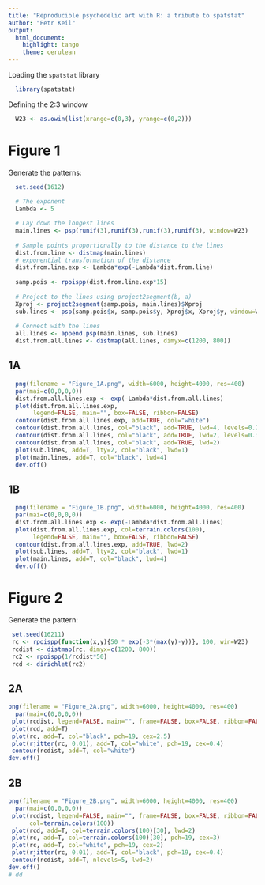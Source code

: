 ```yaml
---
title: "Reproducible psychedelic art with R: a tribute to spatstat"
author: "Petr Keil"
output: 
  html_document: 
    highlight: tango
    theme: cerulean
---
```


Loading the `spatstat` library

```r
  library(spatstat)
```

Defining the 2:3 window

```r
  W23 <- as.owin(list(xrange=c(0,3), yrange=c(0,2)))
```

# Figure 1

Generate the patterns:

```r
  set.seed(1612)
  
  # The exponent
  Lambda <- 5

  # Lay down the longest lines
  main.lines <- psp(runif(3),runif(3),runif(3),runif(3), window=W23)
  
  # Sample points proportionally to the distance to the lines
  dist.from.line <- distmap(main.lines)
  # exponential transformation of the distance
  dist.from.line.exp <- Lambda*exp(-Lambda*dist.from.line)
  
  samp.pois <- rpoispp(dist.from.line.exp*15)
  
  # Project to the lines using project2segment(b, a)
  Xproj <- project2segment(samp.pois, main.lines)$Xproj
  sub.lines <- psp(samp.pois$x, samp.pois$y, Xproj$x, Xproj$y, window=W23)
  
  # Connect with the lines
  all.lines <- append.psp(main.lines, sub.lines)
  dist.from.all.lines <- distmap(all.lines, dimyx=c(1200, 800))
```

## 1A

```r
  png(filename = "Figure_1A.png", width=6000, height=4000, res=400)
  par(mai=c(0,0,0,0))
  dist.from.all.lines.exp <- exp(-Lambda*dist.from.all.lines)
  plot(dist.from.all.lines.exp, 
       legend=FALSE, main="", box=FALSE, ribbon=FALSE)
  contour(dist.from.all.lines.exp, add=TRUE, col="white")
  contour(dist.from.all.lines, col="black", add=TRUE, lwd=4, levels=0.2)
  contour(dist.from.all.lines, col="black", add=TRUE, lwd=2, levels=0.3)
  contour(dist.from.all.lines, col="black", add=TRUE, lwd=2)
  plot(sub.lines, add=T, lty=2, col="black", lwd=1)
  plot(main.lines, add=T, col="black", lwd=4)
  dev.off()
```

## 1B

```r
  png(filename = "Figure_1B.png", width=6000, height=4000, res=400)
  par(mai=c(0,0,0,0))
  dist.from.all.lines.exp <- exp(-Lambda*dist.from.all.lines)
  plot(dist.from.all.lines.exp, col=terrain.colors(100), 
       legend=FALSE, main="", box=FALSE, ribbon=FALSE)
  contour(dist.from.all.lines.exp, add=TRUE, lwd=2)
  plot(sub.lines, add=T, lty=2, col="black", lwd=1)
  plot(main.lines, add=T, col="black", lwd=4)
  dev.off()
```

# Figure 2

Generate the pattern:

```r
 set.seed(16211)
 rc <- rpoispp(function(x,y){50 * exp(-3*(max(y)-y))}, 100, win=W23)
 rcdist <- distmap(rc, dimyx=c(1200, 800))
 rc2 <- rpoispp(1/rcdist*50)
 rcd <- dirichlet(rc2)
```

## 2A

```r
png(filename = "Figure_2A.png", width=6000, height=4000, res=400)
  par(mai=c(0,0,0,0))
 plot(rcdist, legend=FALSE, main="", frame=FALSE, box=FALSE, ribbon=FALSE)
 plot(rcd, add=T)
 plot(rc, add=T, col="black", pch=19, cex=2.5)
 plot(rjitter(rc, 0.01), add=T, col="white", pch=19, cex=0.4)
 contour(rcdist, add=T, col="white")
dev.off()
```

## 2B

```r
png(filename = "Figure_2B.png", width=6000, height=4000, res=400)
  par(mai=c(0,0,0,0))
 plot(rcdist, legend=FALSE, main="", frame=FALSE, box=FALSE, ribbon=FALSE,
      col=terrain.colors(100))
 plot(rcd, add=T, col=terrain.colors(100)[30], lwd=2)
 plot(rc, add=T, col=terrain.colors(100)[30], pch=19, cex=3)
 plot(rc, add=T, col="white", pch=19, cex=2)
 plot(rjitter(rc, 0.01), add=T, col="black", pch=19, cex=0.4)
 contour(rcdist, add=T, nlevels=5, lwd=2)
dev.off()
# dd
```




































